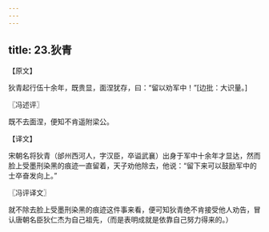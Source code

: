 ```yaml
---
---
---
```

title: 23.狄青
---



【原文】

狄青起行伍十余年，既贵显，面涅犹存，曰：“留以劝军中！”[边批：大识量。]

〖冯述评〗

既不去面涅，便知不肯遥附梁公。

【译文】

宋朝名将狄青（邰州西河人，字汉臣，卒谥武襄）出身于军中十余年才显达，然而脸上受墨刑染黑的痕迹一直留着，天子劝他除去，他说：“留下来可以鼓励军中的士卒奋发向上。”

〖冯评译文〗

就不除去脸上受墨刑染黑的痕迹这件事来看，便可知狄青绝不肯接受他人劝告，冒认唐朝名臣狄仁杰为自己祖先，（而是表明成就是依靠自己努力得来的。）